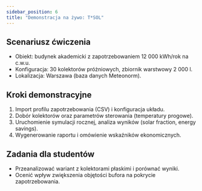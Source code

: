 ```yaml
---
sidebar_position: 6
title: "Demonstracja na żywo: T*SOL"
---
```


## Scenariusz ćwiczenia

- Obiekt: budynek akademicki z zapotrzebowaniem 12 000 kWh/rok na c.w.u.
- Konfiguracja: 30 kolektorów próżniowych, zbiornik warstwowy 2 000 l.
- Lokalizacja: Warszawa (baza danych Meteonorm).

## Kroki demonstracyjne

1. Import profilu zapotrzebowania (CSV) i konfiguracja układu.
2. Dobór kolektorów oraz parametrów sterowania (temperatury progowe).
3. Uruchomienie symulacji rocznej, analiza wyników (solar fraction, energy savings).
4. Wygenerowanie raportu i omówienie wskaźników ekonomicznych.

## Zadania dla studentów

- Przeanalizować wariant z kolektorami płaskimi i porównać wyniki.
- Ocenić wpływ zwiększenia objętości bufora na pokrycie zapotrzebowania.

